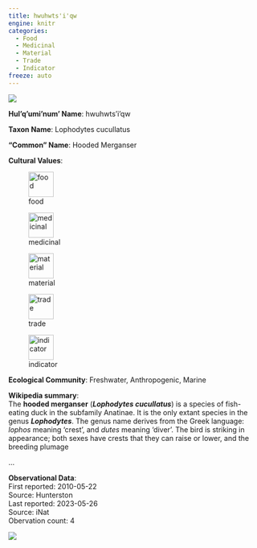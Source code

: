 ```yaml
---
title: hwuhwts'i'qw
engine: knitr
categories:
  - Food
  - Medicinal
  - Material
  - Trade
  - Indicator
freeze: auto
---
```

![](https://inaturalist-open-data.s3.amazonaws.com/photos/31989320/medium.jpg){fig-alt="hwuhwts'i'qw - Hooded Merganser"}

**Hul'q'umi'num' Name**: hwuhwts'i'qw

**Taxon Name**: Lophodytes cucullatus

**"Common" Name**: Hooded Merganser

**Cultural Values**:  

::: {layout-nrow=1 style="width:60%"}
![food](/files/food.svg){width=50px}

![medicinal](/files/medicinal.svg){width=50px}

![material](/files/material.svg){width=50px}

![trade](/files/trade.svg){width=50px}

![indicator](/files/indicator.svg){width=50px}
:::

**Ecological Community**: Freshwater, Anthropogenic, Marine

**Wikipedia summary**:  
The <b>hooded merganser</b> (<i><b>Lophodytes cucullatus</b></i>) is a species of fish-eating duck in the subfamily Anatinae. It is the only extant species in the genus <i><b>Lophodytes</b></i>. The genus name derives from the Greek language: <i>lophos</i> meaning 'crest', and <i>dutes</i> meaning 'diver'. The bird is striking in appearance; both sexes have crests that they can raise or lower, and the breeding plumage</p>...

**Observational Data**:   
First reported: 2010-05-22  
Source: Hunterston  
Last reported: 2023-05-26  
Source: iNat  
Obervation count: 4

![](community_dist.png)
